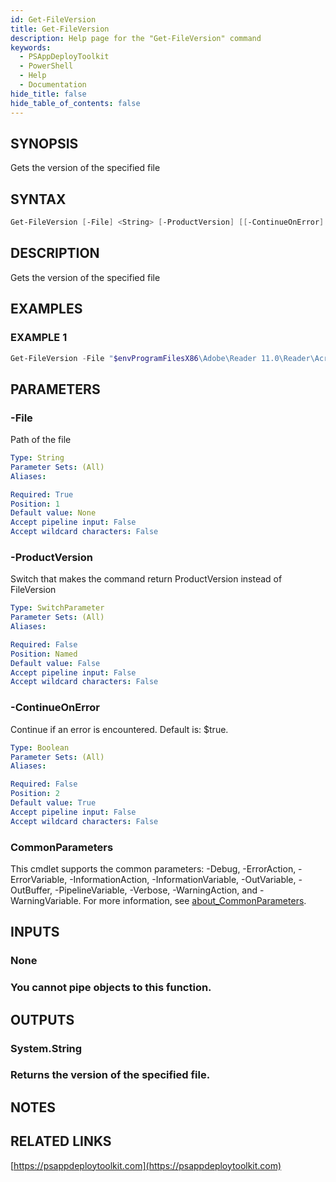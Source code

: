 ```yaml
---
id: Get-FileVersion
title: Get-FileVersion
description: Help page for the "Get-FileVersion" command
keywords:
  - PSAppDeployToolkit
  - PowerShell
  - Help
  - Documentation
hide_title: false
hide_table_of_contents: false
---
```


## SYNOPSIS

Gets the version of the specified file

## SYNTAX

```powershell
Get-FileVersion [-File] <String> [-ProductVersion] [[-ContinueOnError] <Boolean>] [<CommonParameters>]
```

## DESCRIPTION

Gets the version of the specified file

## EXAMPLES

### EXAMPLE 1

```powershell
Get-FileVersion -File "$envProgramFilesX86\Adobe\Reader 11.0\Reader\AcroRd32.exe"
```

## PARAMETERS

### -File

Path of the file

```yaml
Type: String
Parameter Sets: (All)
Aliases:

Required: True
Position: 1
Default value: None
Accept pipeline input: False
Accept wildcard characters: False
```

### -ProductVersion

Switch that makes the command return ProductVersion instead of FileVersion

```yaml
Type: SwitchParameter
Parameter Sets: (All)
Aliases:

Required: False
Position: Named
Default value: False
Accept pipeline input: False
Accept wildcard characters: False
```

### -ContinueOnError

Continue if an error is encountered.
Default is: $true.

```yaml
Type: Boolean
Parameter Sets: (All)
Aliases:

Required: False
Position: 2
Default value: True
Accept pipeline input: False
Accept wildcard characters: False
```

### CommonParameters

This cmdlet supports the common parameters: -Debug, -ErrorAction, -ErrorVariable, -InformationAction, -InformationVariable, -OutVariable, -OutBuffer, -PipelineVariable, -Verbose, -WarningAction, and -WarningVariable. For more information, see [about_CommonParameters](http://go.microsoft.com/fwlink/?LinkID=113216).

## INPUTS

### None

### You cannot pipe objects to this function.
## OUTPUTS

### System.String

### Returns the version of the specified file.
## NOTES

## RELATED LINKS

[https://psappdeploytoolkit.com](https://psappdeploytoolkit.com)
